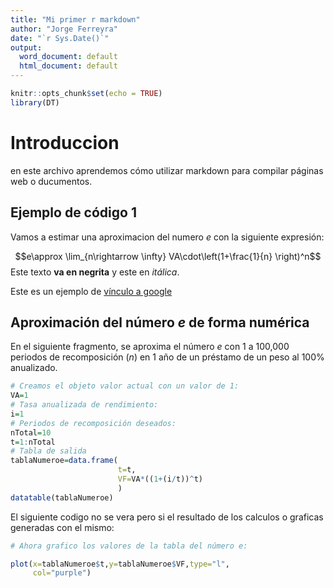 ```yaml
---
title: "Mi primer r markdown"
author: "Jorge Ferreyra"
date: "`r Sys.Date()`"
output:
  word_document: default
  html_document: default
---
```


```r
knitr::opts_chunk$set(echo = TRUE)
library(DT)
```


# Introduccion 

en este archivo aprendemos cómo utilizar markdown para compilar páginas 
web o ducumentos.

## Ejemplo de código 1 

Vamos a estimar una aproximacion del numero $e$ con la siguiente expresión:

$$e\approx \lim_{n\rightarrow \infty} VA\cdot\left(1+\frac{1}{n} \right)^n$$
Este texto **va en negrita** y este en *itálica*. 

Este es un ejemplo de [vínculo a google](https://google.com)

## Aproximación del número $e$ de forma numérica

En el siguiente fragmento, se aproxima el número $e$ con 1 a 100,000 periodos de recomposición ($n$) en 1 año de un préstamo de un peso al 100\% anualizado.

```r
# Creamos el objeto valor actual con un valor de 1:
VA=1
# Tasa anualizada de rendimiento:
i=1
# Periodos de recomposición deseados:
nTotal=10
t=1:nTotal
# Tabla de salida
tablaNumeroe=data.frame(
                        t=t,
                        VF=VA*((1+(i/t))^t)
                        )
datatable(tablaNumeroe)
```
El siguiente codigo no se vera pero si el resultado de los calculos o graficas generadas con el mismo:

```r
# Ahora grafico los valores de la tabla del número e:

plot(x=tablaNumeroe$t,y=tablaNumeroe$VF,type="l",
     col="purple")
```

